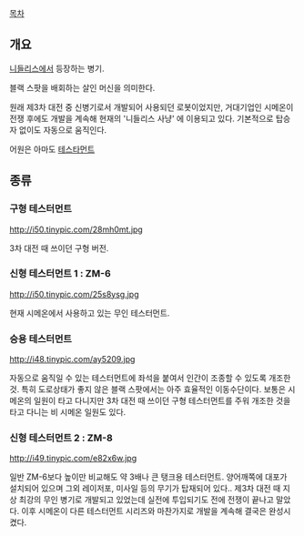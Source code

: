 [[목차]]

== 개요 ==
[[니들리스]]에서 등장하는 병기.

블랙 스팟을 배회하는 살인 머신을 의미한다.

원래 제3차 대전 중 신병기로서 개발되어 사용되던 로봇이었지만, 거대기업인 시메온이 전쟁 후에도 개발을 계속해 현재의 '니들리스 사냥' 에 이용되고 있다. 기본적으로 탑승자 없이도 자동으로 움직인다.

어원은 아마도 [[테스타먼트]]

== 종류 ==
=== 구형 테스터먼트 ===
http://i50.tinypic.com/28mh0mt.jpg

3차 대전 때 쓰이던 구형 버전.

=== 신형 테스터먼트 1 : ZM-6 ===
http://i50.tinypic.com/25s8ysg.jpg

현재 시메온에서 사용하고 있는 무인 테스터먼트.

=== 승용 테스터먼트 ===
http://i48.tinypic.com/ay5209.jpg

자동으로 움직일 수 있는 테스터먼트에 좌석을 붙여서 인간이 조종할 수 있도록 개조한 것. 특히 도로상태가 좋지 않은 블랙 스팟에서는 아주 효율적인 이동수단이다. 보통은 시메온의 일원이 타고 다니지만 3차 대전 때 쓰이던 구형 테스터먼트를 주워 개조한 것을 타고 다니는 비 시메온 일원도 있다.

=== 신형 테스터먼트 2 : ZM-8 ===
http://i49.tinypic.com/e82x6w.jpg

일반 ZM-6보다 높이만 비교해도 약 3배나 큰 탱크용 테스터먼트. 양어깨쪽에 대포가 설치되어 있으며 그외 레이저포, 미사일 등의 무기가 탑재되어 있다.. 제3차 대전 때 지상 최강의 무인 병기로 개발되고 있었는데 실전에 투입되기도 전에 전쟁이 끝나고 말았다. 이후 시메온이 다른 테스터먼트 시리즈와 마찬가지로 개발을 계속해 결국은 완성시켰다.
